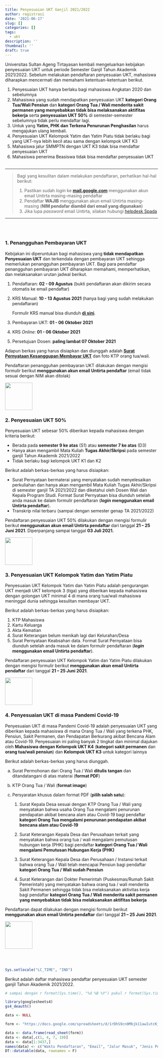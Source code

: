 ```yaml
---
title: Penyesuaian UKT Ganjil 2021/2022
author: registrasi
date: '2021-06-17'
slug: []
categories: []
tags:
  - ukt
description: ''
thumbnail: ''
draft: true
---
```


Universitas Sultan Ageng Tirtayasan kembali mengeluarkan kebijakan penyesuaian UKT untuk periode Semester Ganjil Tahun Akademik 2021/2022. Sebelum melakukan pendaftaran penyesuaian UKT, mahasiswa diharapkan mencermati dan memahami ketentuan-ketentuan berikut.

1.  Penyesuaian UKT hanya berlaku bagi mahasiswa Angkatan 2020 dan sebelumnya
2.  Mahasiswa yang sudah mendapatkan penyesuaian UKT **kategori Orang Tua/Wali Pensiun** dan **kategori Orang Tua / Wali menderita sakit permanen yang menyebabkan tidak bisa melaksanakan aktifitas bekerja** serta **penyesuaian UKT 50%** di semester-semester sebelumnya tidak perlu mendaftar lagi.
3.  Untuk yang **Yatim, PHK dan Terkena Penurunan Penghasilan** harus mengajukan ulang kembali.
4.  Penyesuaian UKT Kelompok Yatim dan Yatim Piatu tidak berlaku bagi yang UKT-nya lebih kecil atau sama dengan kelompok UKT K3
5.  Mahasiswa jalur SMMPTN dengan UKT K3 tidak bisa mendaftar penyesuaian UKT
6.  Mahasiswa penerima Beasiswa tidak bisa mendaftar penyesuaian UKT<br><br>

------------------------------------------------------------------------

> Bagi yang kesulitan dalam melakukan pendaftaran, perhatikan hal-hal berikut:
>
> 1.  Pastikan sudah *login* ke [**mail.google.com**](mail.google.com) menggunakan akun email Untirta masing-masing pendaftar
> 2.  Pendaftar **WAJIB** menggunakan akun email Untirta masing-masing (**NIM pendafar diambil dari email yang digunakan**)
> 3.  Jika lupa *password* email Untirta, silakan hubungi [helpdesk Spada](http://helpdesk.spada.untirta.ac.id/)

------------------------------------------------------------------------

<br><br>

### 1. Penangguhan Pembayaran UKT

Kebijakan ini diperuntukan bagi mahasiswa yang **tidak mendapatkan Penyesuaian UKT** dan terkendala dengan pembayaran UKT sehingga memerlukan penangguhan pembayaran UKT. Bagi para pendaftar penangguhan pembayaran UKT diharapkan memahami, memperhatikan, dan melaksanakan urutan jadwal berikut.

1.  Pendaftaran: **02 - 09 Agustus** (bukti pendaftaran akan dikirim secara otomatis ke email pendaftar)

2.  KRS Manual: **10 - 13 Agustus 2021** (hanya bagi yang sudah melakukan pendaftaran)

    Formulir KRS manual bisa diunduh [**di sini**](https://drive.google.com/file/d/1D5blORhcL9bu21ZNh86uv6zeFpp6jqVb/view?usp=sharing).

3.  Pembayaran UKT: **01 - 06 Oktober 2021**

4.  KRS *Online*: **01 - 06 Oktober 2021**

5.  Persetujuan Dosen: **paling lambat 07 Oktober 2021**

Adapun berkas yang harus disiapkan dan diunggah adalah [**Surat Pernyataan Kesanggupan Membayar UKT**](https://drive.google.com/file/d/1u94BD-VYyPNqSCgsd2fmULV83uJa9xdm/view?usp=sharing) dan foto KTP orang tua/wali.

Pendaftaran penangguhan pembayaran UKT dilakukan dengan mengisi formulir berikut **menggunakan akun email Untirta pendaftar** (email tidak sesuai dengan NIM akan ditolak)

[![](images/daftar.jpg){target="_blank" width="90"}](https://docs.google.com/forms/d/e/1FAIpQLSfTrev20moyr2LbltvWqfWpmdO6ITT8af-7794R9e5cKIFovg/viewform)

### **2. Penyesuaian UKT 50%**

Penyesuaian UKT sebesar 50% diberikan kepada mahasiswa dengan kriteria berikut:

-   Berada pada **semester 9 ke atas** (S1) atau **semester 7 ke atas** (D3)
-   Hanya akan mengambil Mata Kuliah **Tugas Akhir/Skripsi** pada semester ganjil Tahun Akademik 2021/2022
-   Tidak berlaku bagi kelompok UKT K1 dan K2

Berikut adalah berkas-berkas yang harus disiapkan:

-   Surat Pernyataan bermaterai yang menyatakan sudah menyelesaikan perkuliahan dan hanya akan mengambil Mata Kuliah Tugas Akhir/Skripsi di semester ganjil TA 2021/2022 dan diketahui oleh Dosen Wali dan Kepala Program Studi. Format Surat Pernyataan bisa diunduh setelah anda masuk ke dalam formulir pendaftaran (***login*** **menggunakan email Untirta pendaftar**).
-   Transkrip nilai terbaru (sampai dengan semester genap TA 2021/2022)

Pendaftaran penyesuaian UKT 50% dilakukan dengan mengisi formulir berikut **menggunakan akun email Untirta pendaftar** dari tanggal **21 -- 25 Juni 2021**. Diperpanjang sampai tanggal **03 Juli 2021.**

[![](images/daftar.jpg){target="_blank" width="90"}](/post/2021-06-28-perpanjangan-penyesuaian-ukt-tugas-akhir/)

### **3. Penyesuaian UKT Kelompok Yatim dan Yatim Piatu**

Penyesuaian UKT Kelompok Yatim dan Yatim Piatu adalah pengurangan UKT menjadi UKT kelompok 3 (tiga) yang diberikan kepada mahasiswa dengan golongan UKT minimal 4 di mana orang tua/wali mahasiswa meninggal dunia sehingga kesulitan membayar UKT.

Berikut adalah berkas-berkas yang harus disiapkan:

1.  KTP Mahasiswa
2.  Kartu Keluarga
3.  Akta Kematian
4.  Surat Keterangan belum menikah lagi dari Kelurahan/Desa
5.  Surat Pernyataan Keabsahan data. Format Surat Pernyataan bisa diunduh setelah anda masuk ke dalam formulir pendaftaran (***login*** **menggunakan email Untirta pendaftar**).

Pendaftaran penyesuaian UKT Kelompok Yatim dan Yatim Piatu dilakukan dengan mengisi formulir berikut **menggunakan akun email Untirta pendaftar** dari tanggal **21 -- 25 Juni 2021**.

![](images/daftar.jpg){target="_blank" width="90"}

### **4. Penyesuaian UKT di masa Pandemi Covid-19**

Penyesuaian UKT di masa Pandemi Covid-19 adalah penyesuaian UKT yang diberikan kepada mahasiswa di mana Orang Tua / Wali yang terkena PHK, Pensiun, Sakit Permanen, dan Pendapatan Berkurang akibat Bencana Alam atau Covid-19. Penyesuaian ini paling banyak 2 tingkat dan minimal diajukan oleh **Mahasiswa dengan Kelompok UKT K4** (**kategori sakit permanen** dan **orang tua/wali pensiun**) dan **Kelompok UKT K3** untuk kategori lainnya

Berikut adalah berkas-berkas yang harus diunggah.

a.  Surat Permohonan dari Orang Tua / Wali **ditulis tangan** dan ditandatangani di atas materai (**format PDF**)

b.  KTP Orang Tua / Wali (**format image**)

c.  Persyaratan khusus dalam format PDF (**pilih salah satu**):

    1.  Surat Kepala Desa sesuai dengan KTP Orang Tua / Wali yang menyatakan bahwa usaha Orang Tua mengalami penurunan pendapatan akibat bencana alam atau Covid-19 bagi pendaftar **kategori Orang Tua mengalami penurunan pendapatan akibat bencana alam atau Covid-19**

    2.  Surat Keterangan Kepala Desa dan Perusahaan terkait yang menyatakan bahwa orang tua / wali mengalami pemutusan hubungan kerja (PHK) bagi pendaftar **kategori Orang Tua / Wali mengalami Pemutusan Hubungan Kerja (PHK)**

    3.  Surat Keterangan Kepala Desa dan Perusahaan / Instansi terkait bahwa orang Tua / Wali telah mencapai Pensiun bagi pendaftar **kategori Orang Tua / Wali sudah Pensiun**

    4.  Surat Keterangan dari Dokter Pemerintah (Puskesmas/Rumah Sakit Pemerintah) yang menyatakan bahwa orang tua / wali menderita Sakit Permanen sehingga tidak bisa melaksanakan aktivitas kerja bagi pendaftar **kategori Orang Tua / Wali menderita sakit permanen yang menyebabkan tidak bisa melaksanakan aktifitas bekerja**

Pendaftaran dapat dilakukan dengan mengisi formulir berikut **menggunakan akun email Untirta pendaftar** dari tanggal **21 -- 25 Juni 2021**.

![](images/daftar.jpg){target="_blank" width="90"}

<br><br>

```r
Sys.setlocale("LC_TIME", "IND") 
```

Berikut adalah daftar mahasiswa pendaftar penyesuaian UKT semester ganjil Tahun Akademik 2021/2022.

```r
# sampai dengan r format(Sys.time(), "%d %B %Y") pukul r format(Sys.time(), "%X") 

library(googlesheets4)
gs4_deauth()

data <- NULL

form <- "https://docs.google.com/spreadsheets/d/1rDhS9cn0Mbjk11awIutcKjrZdbrtQx2uBlbl8Fiv-yQ/edit?usp=sharing"

data <- data.frame(read_sheet(form))
data <- data[,c(1, 4, 7, 19)]
data <- data[1:3437,]
names(data) <- c("Waktu Pendaftaran", "Email", "Jalur Masuk", "Jenis Penyesuaian")
DT::datatable(data, rownames = F)
```
